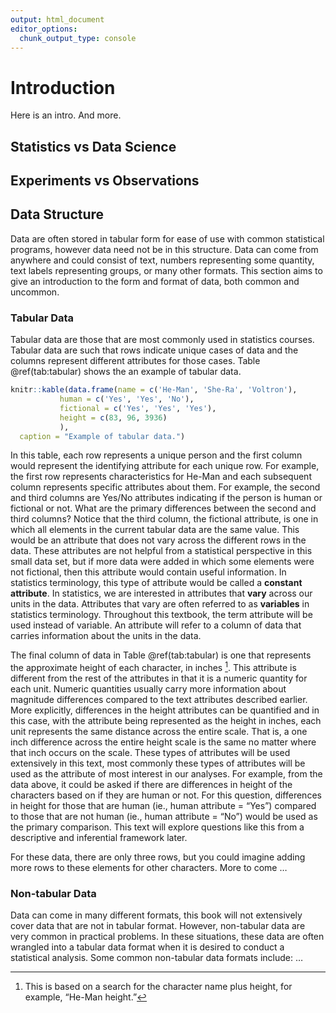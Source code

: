 ```yaml
---
output: html_document
editor_options: 
  chunk_output_type: console
---
```

# Introduction

Here is an intro. And more.

## Statistics vs Data Science


## Experiments vs Observations


## Data Structure

Data are often stored in tabular form for ease of use with common statistical programs, however data need not be in this structure. Data can come from anywhere and could consist of text, numbers representing some quantity, text labels representing groups, or many other formats. This section aims to give an introduction to the form and format of data, both common and uncommon.

### Tabular Data
Tabular data are those that are most commonly used in statistics courses. Tabular data are such that rows indicate unique cases of data and the columns represent different attributes for those cases. Table \@ref(tab:tabular) shows the an example of tabular data. 

```r
knitr::kable(data.frame(name = c('He-Man', 'She-Ra', 'Voltron'),
           human = c('Yes', 'Yes', 'No'),
           fictional = c('Yes', 'Yes', 'Yes'),
           height = c(83, 96, 3936)
           ),
  caption = "Example of tabular data.")
```

In this table, each row represents a unique person and the first column would represent the identifying attribute for each unique row. For example, the first row represents characteristics for He-Man and each subsequent column represents specific attributes about them. For example, the second and third columns are Yes/No attributes indicating if the person is human or fictional or not. What are the primary differences between the second and third columns? Notice that the third column, the fictional attribute, is one in which all elements in the current tabular data are the same value. This would be an attribute that does not vary across the different rows in the data. These attributes are not helpful from a statistical perspective in this small data set, but if more data were added in which some elements were not fictional, then this attribute would contain useful information. In statistics terminology, this type of attribute would be called a **constant attribute**. In statistics, we are interested in attributes that **vary** across our units in the data. Attributes that vary are often referred to as **variables** in statistics terminology. Throughout this textbook, the term attribute will be used instead of variable. An attribute will refer to a column of data that carries information about the units in the data. 

The final column of data in Table \@ref(tab:tabular) is one that represents the approximate height of each character, in inches ^[This is based on a search for the character name plus height, for example, "He-Man height."]. This attribute is different from the rest of the attributes in that it is a numeric quantity for each unit. Numeric quantities usually carry more information about magnitude differences compared to the text attributes described earlier. More explicitly, differences in the height attributes can be quantified and in this case, with the attribute being represented as the height in inches, each unit represents the same distance across the entire scale. That is, a one inch difference across the entire height scale is the same no matter where that inch occurs on the scale. These types of attributes will be used extensively in this text, most commonly these types of attributes will be used as the attribute of most interest in our analyses. For example, from the data above, it could be asked if there are differences in height of the characters based on if they are human or not. For this question, differences in height for those that are human (ie., human attribute = "Yes") compared to those that are not human (ie., human attribute = "No") would be used as the primary comparison. This text will explore questions like this from a descriptive and inferential framework later. 

For these data, there are only three rows, but you could imagine adding more rows to these elements for other characters. More to come ...

### Non-tabular Data

Data can come in many different formats, this book will not extensively cover data that are not in tabular format. However, non-tabular data are very common in practical problems. In these situations, these data are often wrangled into a tabular data format when it is desired to conduct a statistical analysis. Some common non-tabular data formats include: ...

